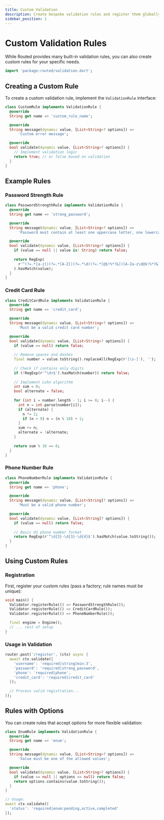 ```yaml
---
title: Custom Validation
description: Create bespoke validation rules and register them globally
sidebar_position: 1
---
```


# Custom Validation Rules

While Routed provides many built-in validation rules, you can also create custom rules for your specific needs.

```dart title="Import validation helpers"
import 'package:routed/validation.dart';
```

## Creating a Custom Rule

To create a custom validation rule, implement the `ValidationRule` interface:

```dart
class CustomRule implements ValidationRule {
  @override
  String get name => 'custom_rule_name';

  @override
  String message(dynamic value, [List<String>? options]) =>
      'Custom error message';

  @override
  bool validate(dynamic value, [List<String>? options]) {
    // Implement validation logic
    return true; // or false based on validation
  }
}
```

## Example Rules

### Password Strength Rule

```dart
class PasswordStrengthRule implements ValidationRule {
  @override
  String get name => 'strong_password';

  @override
  String message(dynamic value, [List<String>? options]) =>
      'Password must contain at least one uppercase letter, one lowercase letter, one number, and one special character';

  @override
  bool validate(dynamic value, [List<String>? options]) {
    if (value == null || value is! String) return false;
    
    return RegExp(
      r'^(?=.*[a-z])(?=.*[A-Z])(?=.*\d)(?=.*[@$!%*?&])[A-Za-z\d@$!%*?&]{8,}$'
    ).hasMatch(value);
  }
}
```

### Credit Card Rule

```dart
class CreditCardRule implements ValidationRule {
  @override
  String get name => 'credit_card';

  @override
  String message(dynamic value, [List<String>? options]) =>
      'Must be a valid credit card number';

  @override
  bool validate(dynamic value, [List<String>? options]) {
    if (value == null) return false;
    
    // Remove spaces and dashes
    final number = value.toString().replaceAll(RegExp(r'[\s-]'), '');
    
    // Check if contains only digits
    if (!RegExp(r'^\d+$').hasMatch(number)) return false;
    
    // Implement Luhn algorithm
    int sum = 0;
    bool alternate = false;
    
    for (int i = number.length - 1; i >= 0; i--) {
      int n = int.parse(number[i]);
      if (alternate) {
        n *= 2;
        if (n > 9) n = (n % 10) + 1;
      }
      sum += n;
      alternate = !alternate;
    }
    
    return sum % 10 == 0;
  }
}
```

### Phone Number Rule

```dart
class PhoneNumberRule implements ValidationRule {
  @override
  String get name => 'phone';

  @override
  String message(dynamic value, [List<String]? options]) =>
      'Must be a valid phone number';

  @override
  bool validate(dynamic value, [List<String]? options]) {
    if (value == null) return false;
    
    // Basic US phone number format
    return RegExp(r'^\d{3}-\d{3}-\d{4}$').hasMatch(value.toString());
  }
}
```

## Using Custom Rules

### Registration

First, register your custom rules (pass a factory; rule names must be unique):

```dart
void main() {
  Validator.registerRule(() => PasswordStrengthRule());
  Validator.registerRule(() => CreditCardRule());
  Validator.registerRule(() => PhoneNumberRule());

  final engine = Engine();
  // ... rest of setup
}
```

### Usage in Validation

```dart
router.post('/register', (ctx) async {
  await ctx.validate({
    'username': 'required|string|min:3',
    'password': 'required|strong_password',
    'phone': 'required|phone',
    'credit_card': 'required|credit_card'
  });
  
  // Process valid registration...
});
```

## Rules with Options

You can create rules that accept options for more flexible validation:

```dart
class EnumRule implements ValidationRule {
  @override
  String get name => 'enum';

  @override
  String message(dynamic value, [List<String>? options]) =>
      'Value must be one of the allowed values';

  @override
  bool validate(dynamic value, [List<String>? options]) {
    if (value == null || options == null) return false;
    return options.contains(value.toString());
  }
}

// Usage:
await ctx.validate({
  'status': 'required|enum:pending,active,completed'
});
```

